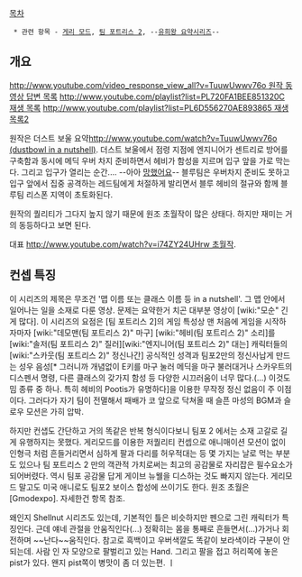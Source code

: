 [[목차]]

  * 관련 항목 - [[게리 모드]], [[팀 포트리스 2]], --[[유희왕 요약시리즈]]--

== 개요 ==

[[http://www.youtube.com/video_response_view_all?v=TuuwUwwv76o 원작 동영상 답변 목록]]
[[http://www.youtube.com/playlist?list=PL720FA1BEE851320C 재생 목록]]
[[http://www.youtube.com/playlist?list=PL6D556270AE893865 재생 목록2]]

원작은 더스트 보울 요약[[http://www.youtube.com/watch?v=TuuwUwwv76o (dustbowl in a nutshell)]]. 더스트 보울에서 점령 지점에 엔지니어가 센트리로 방어를 구축함과 동시에 메딕 우버 차지 준비하면서 헤비가 함성을 지르며 입구 앞을 가로 막는다. 그리고 입구가 열리는 순간.... --아아 [[망했어요]]-- 블루팀은 우버차지 준비도 못하고 입구 앞에서 집중 공격하는 레드팀에게 처절하게 발리면서 블루 헤비의 절규와 함께 블루팀 리스폰 지역이 초토화된다.

원작의 퀄리티가 그다지 높지 않기 때문에 원조 초월작이 많은 상태다. 하지만 재미는 거의 동등하다고 보면 된다.

대표 [[http://www.youtube.com/watch?v=i74ZY24UHrw 초월작]].

== 컨셉 특징 ==

이 시리즈의 제목은 무조건 '맵 이름 또는 클래스 이름 등 in a nutshell'. 그 맵 안에서 일어나는 일을 소재로 다룬 영상. 문제는 요약한거 치곤 대부분 영상이 [wiki:"모순" 긴게 많다]. 이 시리즈의 요점은 [팀 포트리스 2]의 게임 특성상 맨 처음에 게임을 시작하자마자 [wiki:"데모맨(팀 포트리스 2)" 마구] [wiki:"헤비(팀 포트리스 2)" 소리]를 [wiki:"솔저(팀 포트리스 2)" 질러][wiki:"엔지니어(팀 포트리스 2)" 대는] 캐릭터들의 [wiki:"스카웃(팀 포트리스 2)" 정신나간] 공식적인 성격과 팀포2만의 정신사납게 만드는 성우 음성[* 그러니까 개념없이 E키를 마구 눌러 메딕을 마구 불러대거나 스카우트의 디스펜서 명령, 다른 클래스의 갖가지 함성 등 다양한 시끄러움이 너무 많다.(...) 이것도 밈 종류 중 하나. 특히 헤비의 Pootis가 유명하다]을 이용한 무작정 정신 없음이 주 이점이다. 그러다가 자기 팀이 전멸해서 패배가 코 앞으로 닥쳐올 때 슬픈 마성의 BGM과 슬로우 모션은 가히 압박. 

하지만 컨샙도 간단하고 거의 똑같은 반복 형식이다보니 팀포 2 에서는 소재 고갈로 길게 유행하지는 못했다. 게리모드를 이용한 저퀄리티 컨셉으로 애니매이션 모션이 없이 인형극 처럼 흔들거리면서 심하게 팔과 다리를 허우적대는 등 몇 가지는 날로 먹는 부분도 있으나 팀 포트리스 2 만의 객관적 가치로써는 최고의 공감물로 자리잡은 필수요소가 되어버렸다. 역시 팀포 공감물 답게 게이브 뉴웰을 디스하는 것도 빠지지 않는다. 게리모드 말고도 미국 애니로도 팀포2 보이스 합성에 쓰이기도 한다. 원조 초월은 [Gmodexpo]. 자세한건 항목 참조.

왜인지 Shellnut 시리즈도 있는데, 기본적인 틀은 비슷하지만 펜으로 그린 캐릭터가 특징인다. 근데 얘네 관절을 안움직인다(...) 정확히는 몸을 통째로 흔들면서(...)가거나 회전하며 ~~난다~~움직인다. 참고로 흑백이고 우버색깔도 똑같이 보라색이라 구분이 안되는데. 사람 인 자 모양으로 팔벌리고 있는 Hand. 그리고 팔을 접고 허리쪽에 놓은 pist가 있다. 왠지 pist쪽이 병맛이 좀 더 있는편.
ㅣ
